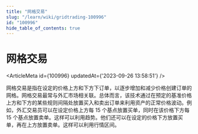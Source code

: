 ```yaml
---
title: "网格交易"
slug: "/learn/wiki/gridtrading-100996"
id: "100996"
hide_table_of_contents: true
---
```



# 网格交易

<ArticleMeta id={100996} updatedAt={'2023-09-26 13:58:51'} />
<div className='border-solid border-b border-t-0 my-4 border-[var(--ifm-color-gray-300)]' />

网格交易是指在设定的价格上方和下方下订单，以逐步增加和减少价格创建订单的网格。网格交易最常与外汇市场相关联。总体而言，该技术通过在预定的基准价格上方和下方的某些规则间隔处放置买入和卖出订单来利用资产的正常价格波动。例如，外汇交易员可以在设定价格上方每 15 个基点放置买单，同时在该价格下方每 15 个基点放置卖单。这样可以利用趋势。他们还可以在设定的价格下方放置买单，再在上方放置卖单。这样可以利用行情区间。
